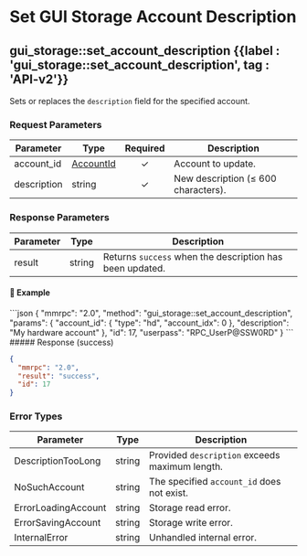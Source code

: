 
# Set GUI Storage Account Description

## gui\_storage::set\_account\_description {{label : 'gui_storage::set_account_description', tag : 'API-v2'}}

Sets or replaces the `description` field for the specified account.

### Request Parameters

| Parameter   | Type                                                                         | Required | Description                         |
| ----------- | ---------------------------------------------------------------------------- | :------: | ----------------------------------- |
| account\_id | [AccountId](/komodo-defi-framework/api/common_structures/wallet/#account-id) |     ✓    | Account to update.                  |
| description | string                                                                       |     ✓    | New description (≤ 600 characters). |

### Response Parameters

| Parameter | Type   | Description                                              |
| --------- | ------ | -------------------------------------------------------- |
| result    | string | Returns `success` when the description has been updated. |

#### 📌 Example

<CodeGroup title="set_account_description" tag="POST" label="gui_storage::set_account_description" mm2MethodDecorate="true">
  ```json
  {
    "mmrpc": "2.0",
    "method": "gui_storage::set_account_description",
    "params": {
      "account_id": {
        "type": "hd",
        "account_idx": 0
      },
      "description": "My hardware account"
    },
    "id": 17,
    "userpass": "RPC_UserP@SSW0RD"
  }
  ```
</CodeGroup>

<CollapsibleSection expandedText="Hide Response" collapsedText="Show Response">
  ##### Response (success)

  ```json
  {
    "mmrpc": "2.0",
    "result": "success",
    "id": 17
  }
  ```
</CollapsibleSection>

### Error Types

| Parameter           | Type   | Description                                    |
| ------------------- | ------ | ---------------------------------------------- |
| DescriptionTooLong  | string | Provided `description` exceeds maximum length. |
| NoSuchAccount       | string | The specified `account_id` does not exist.     |
| ErrorLoadingAccount | string | Storage read error.                            |
| ErrorSavingAccount  | string | Storage write error.                           |
| InternalError       | string | Unhandled internal error.                      |
